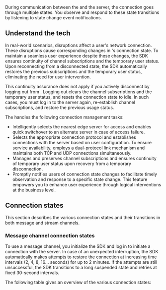 
During communication between the <Vg k="SDK" /> and the server, the connection goes through multiple states. You observe and respond to these state transitions by listening to state change event notifications.

## Understand the tech

In real-world scenarios, disruptions affect a user's network connection. These disruptions cause corresponding changes in <Vg k="SDK" />'s connection state. To maintain a seamless user experience despite these changes, the SDK ensures continuity of channel subscriptions and the temporary user status. Upon reconnecting from a disconnected state, the SDK automatically restores the previous subscriptions and the temporary user status, eliminating the need for user intervention.

This continuity assurance does not apply if you actively disconnect by logging out from <Vg k="SIG" />. Logging out clears the channel subscriptions and the temporary user status, and resets the connection state to idle. In such cases, you must log in to the server again, re-establish channel subscriptions, and restore the previous usage status.

The <Vpd k="SDK" /> handles the following connection management tasks:

* Intelligently selects the nearest edge server for access and enables quick switchover to an alternate server in case of access failure.
* Selects the appropriate connection protocol and establishes connections with the server based on user configuration. To ensure service availability, <Vg k="SIG" /> employs a dual-protocol link mechanism and maintains both TCP and UDP connections simultaneously.
* Manages and preserves channel subscriptions and ensures continuity of temporary user status upon recovery from a temporary disconnection.
* Promptly notifies users of connection state changes to facilitate timely observation and response to a specific state change. This feature empowers you to enhance user experience through logical interventions at the business level.

## Connection states

This section describes the various connection states and their transitions in both message and stream channels.

### Message channel connection states

To use a message channel, you initialize the SDK and log in to initiate a connection with the server. In case of an unexpected interruption, the SDK automatically makes attempts to restore the connection at increasing time intervals (2, 4, 8, 16... seconds) for up to 2 minutes. If the attempts are still unsuccessful, the SDK transitions to a long suspended state and retries at fixed 30-second intervals.

The following table gives an overview of the various connection states:

<ProjectImplement />

